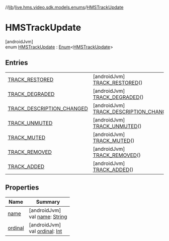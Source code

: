 //[lib](/api-reference/android/v2/home/content)/[live.hms.video.sdk.models.enums](../index)/[HMSTrackUpdate](index)

# HMSTrackUpdate

[androidJvm]\
enum [HMSTrackUpdate](index) : [Enum](https://kotlinlang.org/api/latest/jvm/stdlib/kotlin/-enum/index.html)<[HMSTrackUpdate](index)>

## Entries

|                                                                                     |                                                                                                         |
| ----------------------------------------------------------------------------------- | ------------------------------------------------------------------------------------------------------- |
| [TRACK_RESTORED](-t-r-a-c-k_-r-e-s-t-o-r-e-d/index)                                 | [androidJvm]<br />[TRACK_RESTORED](-t-r-a-c-k_-r-e-s-t-o-r-e-d/index)()                                 |
| [TRACK_DEGRADED](-t-r-a-c-k_-d-e-g-r-a-d-e-d/index)                                 | [androidJvm]<br />[TRACK_DEGRADED](-t-r-a-c-k_-d-e-g-r-a-d-e-d/index)()                                 |
| [TRACK_DESCRIPTION_CHANGED](-t-r-a-c-k_-d-e-s-c-r-i-p-t-i-o-n_-c-h-a-n-g-e-d/index) | [androidJvm]<br />[TRACK_DESCRIPTION_CHANGED](-t-r-a-c-k_-d-e-s-c-r-i-p-t-i-o-n_-c-h-a-n-g-e-d/index)() |
| [TRACK_UNMUTED](-t-r-a-c-k_-u-n-m-u-t-e-d/index)                                    | [androidJvm]<br />[TRACK_UNMUTED](-t-r-a-c-k_-u-n-m-u-t-e-d/index)()                                    |
| [TRACK_MUTED](-t-r-a-c-k_-m-u-t-e-d/index)                                          | [androidJvm]<br />[TRACK_MUTED](-t-r-a-c-k_-m-u-t-e-d/index)()                                          |
| [TRACK_REMOVED](-t-r-a-c-k_-r-e-m-o-v-e-d/index)                                    | [androidJvm]<br />[TRACK_REMOVED](-t-r-a-c-k_-r-e-m-o-v-e-d/index)()                                    |
| [TRACK_ADDED](-t-r-a-c-k_-a-d-d-e-d/index)                                          | [androidJvm]<br />[TRACK_ADDED](-t-r-a-c-k_-a-d-d-e-d/index)()                                          |

## Properties

| Name                                                    | Summary                                                                                                                                                     |
| ------------------------------------------------------- | ----------------------------------------------------------------------------------------------------------------------------------------------------------- |
| [name](index#1742696961%2FProperties%2F-1973928616)     | [androidJvm]<br />val [name](index#1742696961%2FProperties%2F-1973928616): [String](https://kotlinlang.org/api/latest/jvm/stdlib/kotlin/-string/index.html) |
| [ordinal](index#-1405179491%2FProperties%2F-1973928616) | [androidJvm]<br />val [ordinal](index#-1405179491%2FProperties%2F-1973928616): [Int](https://kotlinlang.org/api/latest/jvm/stdlib/kotlin/-int/index.html)   |
